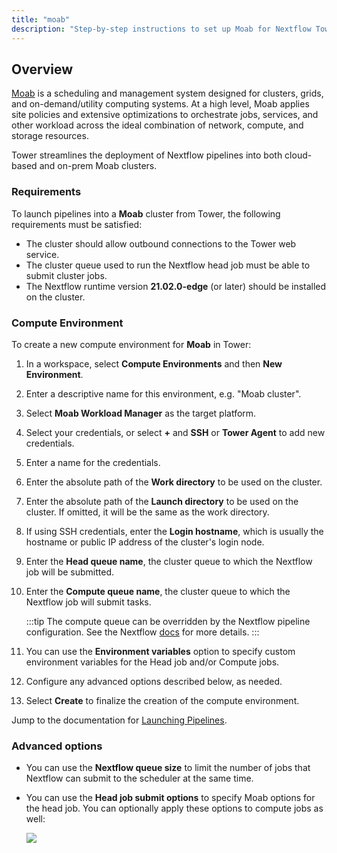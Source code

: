 ```yaml
---
title: "moab"
description: "Step-by-step instructions to set up Moab for Nextflow Tower."
---
```


## Overview

[Moab](http://docs.adaptivecomputing.com/suite/8-0/basic/help.htm#topics/moabWorkloadManager/topics/intro/productOverview.htm) is a scheduling and management system designed for clusters, grids, and on-demand/utility computing systems. At a high level, Moab applies site policies and extensive optimizations to orchestrate jobs, services, and other workload across the ideal combination of network, compute, and storage resources.

Tower streamlines the deployment of Nextflow pipelines into both cloud-based and on-prem Moab clusters.

### Requirements

To launch pipelines into a **Moab** cluster from Tower, the following requirements must be satisfied:

- The cluster should allow outbound connections to the Tower web service.
- The cluster queue used to run the Nextflow head job must be able to submit cluster jobs.
- The Nextflow runtime version **21.02.0-edge** (or later) should be installed on the cluster.

### Compute Environment

To create a new compute environment for **Moab** in Tower:

1.  In a workspace, select **Compute Environments** and then **New Environment**.

1.  Enter a descriptive name for this environment, e.g. "Moab cluster".

1.  Select **Moab Workload Manager** as the target platform.

1.  Select your credentials, or select **+** and **SSH** or **Tower Agent** to add new credentials.

1.  Enter a name for the credentials.

1.  Enter the absolute path of the **Work directory** to be used on the cluster.

1.  Enter the absolute path of the **Launch directory** to be used on the cluster. If omitted, it will be the same as the work directory.

1.  If using SSH credentials, enter the **Login hostname**, which is usually the hostname or public IP address of the cluster's login node.

1.  Enter the **Head queue name**, the cluster queue to which the Nextflow job will be submitted.

1.  Enter the **Compute queue name**, the cluster queue to which the Nextflow job will submit tasks.

    :::tip
    The compute queue can be overridden by the Nextflow pipeline configuration. See the Nextflow [docs](https://www.nextflow.io/docs/latest/process.html#queue) for more details.
    :::

1.  You can use the **Environment variables** option to specify custom environment variables for the Head job and/or Compute jobs.

1.  Configure any advanced options described below, as needed.

1.  Select **Create** to finalize the creation of the compute environment.

Jump to the documentation for [Launching Pipelines](../launch/launchpad.mdx).

### Advanced options

- You can use the **Nextflow queue size** to limit the number of jobs that Nextflow can submit to the scheduler at the same time.

- You can use the **Head job submit options** to specify Moab options for the head job. You can optionally apply these options to compute jobs as well:

  ![](./_images/head_job_propagation.png)
